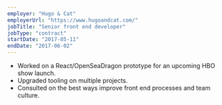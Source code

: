 ```yaml
---
employer: "Hugo & Cat"
employerUrl: "https://www.hugoandcat.com/"
jobTitle: "Senior front end developer"
jobType: "contract"
startDate: "2017-05-11"
endDate: "2017-06-02"
---
```


- Worked on a React/OpenSeaDragon prototype for an upcoming HBO show launch.
- Upgraded tooling on multiple projects.
- Consulted on the best ways improve front end processes and team culture.
